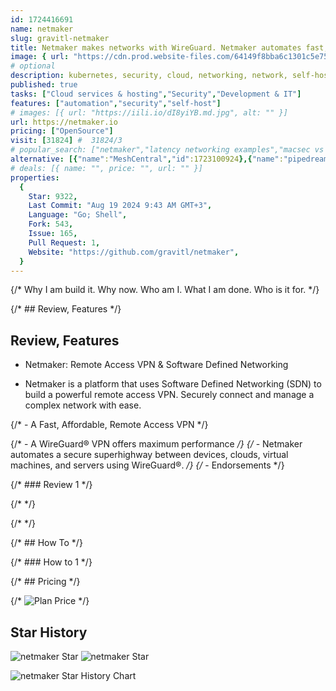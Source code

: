 ```yaml
---
id: 1724416691
name: netmaker
slug: gravitl-netmaker
title: Netmaker makes networks with WireGuard. Netmaker automates fast, secure, and distributed virtual networks.
image: { url: "https://cdn.prod.website-files.com/64149f8bba6c1301c5e75001/666c4733f231b751470509a3_remote%20access%20(3).webp" }
# optional
description: kubernetes, security, cloud, networking, network, self-hosted, vpn, mesh, vpn-server, k8s, wireguard, virtual-network, devsecops, zero-trust, wireguard-vpn, wg-quick, virtual-networking, wireguard-ui,  ,
published: true
tasks: ["Cloud services & hosting","Security","Development & IT"]
features: ["automation","security","self-host"]
# images: [{ url: "https://iili.io/dI8yiYB.md.jpg", alt: "" }]
url: https://netmaker.io
pricing: ["OpenSource"]
visit: [31824] #  31824/3
# popular_search: ["netmaker","latency networking examples","macsec vs ipsec","tailscale vs other vpn","tailscale vs zerotier"]
alternative: [{"name":"MeshCentral","id":1723100924},{"name":"pipedream","id":1723134648},{"name":"NetData","id":1720975291},{"name":"Remotely Remote","id":1723099347},{"name":"make.com","id":1723133418}]
# deals: [{ name: "", price: "", url: "" }]
properties:
  {
    Star: 9322,
    Last Commit: "Aug 19 2024 9:43 AM GMT+3",
    Language: "Go; Shell",
    Fork: 543,
    Issue: 165,
    Pull Request: 1,
    Website: "https://github.com/gravitl/netmaker",
  }
---
```


{/* Why I am build it. Why now. Who am I. What I am done. Who is it for. */}

{/* ## Review, Features */}

## Review, Features

- Netmaker: Remote Access VPN & Software Defined Networking

- Netmaker is a platform that uses Software Defined Networking (SDN) to build a powerful remote access VPN. Securely connect and manage a complex network with ease.


{/* - A Fast, Affordable, Remote Access VPN */}

{/* - A WireGuard® VPN offers maximum performance */}
{/* - Netmaker automates a secure superhighway between devices, clouds, virtual machines, and servers using WireGuard®. */}
{/* - Endorsements */}

{/* ### Review 1 */}

{/* <DetailYoutube videoId="" startTime={0} /> */}

{/* <Twitters ids=[] /> */}

{/* ## How To */}

{/* ### How to 1 */}

{/* ## Pricing */}

{/* <Img src="" alt="Plan Price" /> */}

## Star History

![netmaker Star](https://img.shields.io/github/stars/gravitl/netmaker?style=flat%22)
![netmaker Star](https://img.shields.io/github/last-commit/gravitl/netmaker?style=flat%22)

![netmaker Star History Chart](https://api.star-history.com/svg?repos=gravitl/netmaker)
